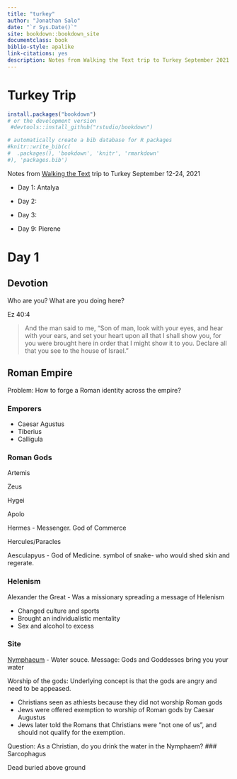 ```yaml
--- 
title: "turkey"
author: "Jonathan Salo"
date: "`r Sys.Date()`"
site: bookdown::bookdown_site
documentclass: book
biblio-style: apalike
link-citations: yes
description: Notes from Walking the Text trip to Turkey September 2021.
---
```


# Turkey Trip

```r
install.packages("bookdown")
# or the development version
 #devtools::install_github("rstudio/bookdown")
```


```r
# automatically create a bib database for R packages
#knitr::write_bib(c(
#  .packages(), 'bookdown', 'knitr', 'rmarkdown'
#), 'packages.bib')
```

Notes from [Walking the Text](http://walkingthetestcom) trip to Turkey September 12-24, 2021

- Day 1: Antalya
- Day 2: 
- Day 3:

- Day 9: Pierene


# Day 1

## Devotion

Who are you? What are you doing here?

Ez 40:4

> And the man said to me, “Son of man, look with your eyes, and hear with your ears, and set your heart upon all that I shall show you, for you were brought here in order that I might show it to you. Declare all that you see to the house of Israel.”

## Roman Empire

Problem: How to forge a Roman identity across the empire?

### Emporers

- Caesar Agustus
- Tiberius
- Calligula

### Roman Gods

Artemis

Zeus

Hygei

Apolo

Hermes - Messenger. God of Commerce

Hercules/Paracles

Aesculapyus - God of Medicine.  symbol of snake- who would shed skin and regerate.

### Helenism

Alexander the Great - Was a missionary spreading a message of Helenism

- Changed culture and sports
- Brought an individualistic mentality
- Sex and alcohol to excess

### Site

[Nymphaeum](https://en.wikipedia.org/wiki/Nymphaeum) - Water souce. Message: Gods and Goddesses bring you your water

Worship of the gods: Underlying concept is that the gods are angry and need to be appeased.

- Christians seen as athiests because they did not worship Roman gods
- Jews were offered exemption to worship of Roman gods by Caesar Augustus
- Jews later told the Romans that Christians were "not one of us", and should not qualify for the exemption.

Question: As a Christian, do you drink the water in the Nymphaem?
### Sarcophagus

Dead buried above ground

